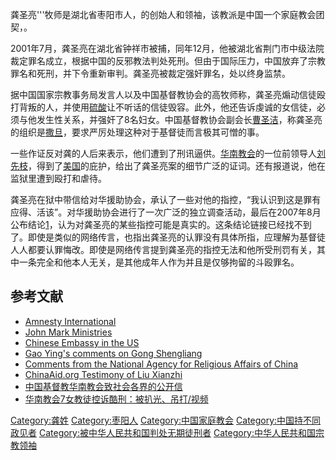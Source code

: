 龚圣亮'''牧师是湖北省枣阳市人，{{link-en|华南教会|South China Church}}的创始人和领袖，该教派是中国一个家庭教会团契，{{fact|在几个省份有5万名信徒}}。

2001年7月，龚圣亮在湖北省钟祥市被捕，同年12月，他被湖北省荆门市中级法院裁定罪名成立，根据中国的反邪教法判处死刑。但由于国际压力，中国放弃了宗教罪名和死刑，并下令重新审判。龚圣亮被裁定强奸罪名，处以终身监禁。

据中国国家宗教事务局发言人以及中国基督教协会的高牧师称，龚圣亮煽动信徒殴打背叛{{link-en|华南教会|South China Church}}的人，并使用[[硫酸|硫酸]]让不听话的信徒毁容。此外，他还告诉虔诚的女信徒，必须与他发生性关系，并强奸了8名妇女。中国基督教协会副会长[[曹圣洁|曹圣洁]]，称龚圣亮的组织是[[撒旦|撒旦]]，要求严厉处理这种对于基督徒而言极其可憎的事。

一些作证反对龚的人后来表示，他们遭到了刑讯逼供。[[华南教会|华南教会]]的一位前领导人[[刘先枝|刘先枝]]，得到了[[美国|美国]]的庇护，给出了龚圣亮案的细节广泛的证词。还有报道说，他在监狱里遭到殴打和虐待。

龚圣亮在狱中带信给对华援助协会，承认了一些对他的指控，“我认识到这是罪有应得、活该”。对华援助协会进行了一次广泛的独立调查活动，最后在2007年8月公布结论[http://chinaaid.org/2007/08/06/jailed-south-china-church-founder-admits-guilt-caa-appeals-for-leadership-repentance/]{{Wayback|url=http://chinaaid.org/2007/08/06/jailed-south-china-church-founder-admits-guilt-caa-appeals-for-leadership-repentance/ |date=20071113152441 }}，认为对龚圣亮的某些指控可能是真实的。这条结论链接已经找不到了。即使是类似的网络传言，也指出龚圣亮的认罪没有具体所指，应理解为基督徒人人都要认罪悔改。即使是网络传言提到龚圣亮的指控无法和他所受刑罚有关，其中一条完全和他本人无关，是其他成年人作为并且是仅够拘留的斗殴罪名。

==参考文献==
*[https://web.archive.org/web/20060712044329/http://asiapacific.amnesty.org/apro/aproweb.nsf/pages/dpcase3 Amnesty International]
*[http://jmm.aaa.net.au/articles/10973.htm John Mark Ministries]{{Wayback|url=http://jmm.aaa.net.au/articles/10973.htm |date=20110514003736 }}
*[http://www.china-embassy.org/eng/zt/zgrq/t36642.htm Chinese Embassy in the US]{{Wayback|url=http://www.china-embassy.org/eng/zt/zgrq/t36642.htm |date=20110514233953 }}
*[https://web.archive.org/web/20060320044656/http://wzb.nankai.edu.cn/main/html/2003/05/20030523091952-1.htm Gao Ying's comments on Gong Shengliang]
*[https://web.archive.org/web/20060101200827/http://www.zytzb.org.cn/zytzbwz/religion/xxdl/80200302260115.htm Comments from the National Agency for Religious Affairs of China]
*[https://web.archive.org/web/20060219121703/http://www.chinaaid.org/english_site/press_release_detail.php?id=125 ChinaAid.org Testimony of Liu Xianzhi]
*[http://news.boxun.com/news/gb/pubvp/2007/09/200709290015.shtml 中国基督教华南教会致社会各界的公开信]{{Wayback|url=http://news.boxun.com/news/gb/pubvp/2007/09/200709290015.shtml |date=20100429051136 }}
*[http://boxun.com/news/gb/china/2013/08/201308151507.shtml 华南教会7女教徒控诉酷刑：被扒光、吊打/视频]{{Wayback|url=http://boxun.com/news/gb/china/2013/08/201308151507.shtml |date=20130818024142 }}

{{DEFAULTSORT:Gong, Shengliang}}
[[Category:龚姓|Category:龚姓]]
[[Category:枣阳人|Category:枣阳人]]
[[Category:中国家庭教会|Category:中国家庭教会]]
[[Category:中国持不同政见者|Category:中国持不同政见者]]
[[Category:被中华人民共和国判处无期徒刑者|Category:被中华人民共和国判处无期徒刑者]]
[[Category:中华人民共和国宗教领袖|Category:中华人民共和国宗教领袖]]